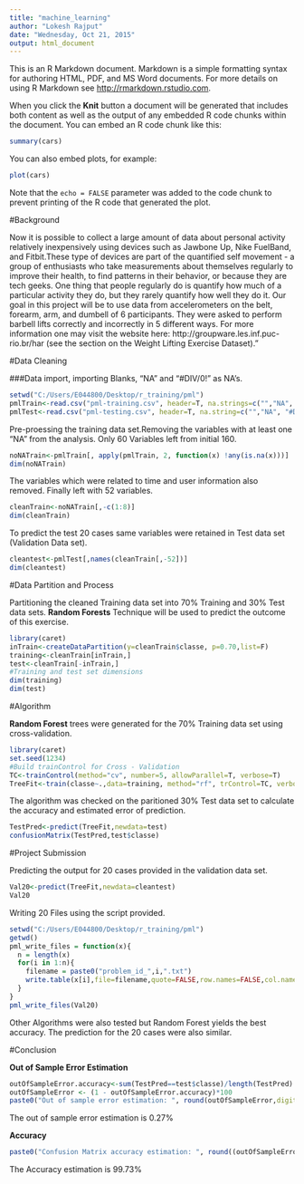 ```yaml
---
title: "machine_learning"
author: "Lokesh Rajput"
date: "Wednesday, Oct 21, 2015"
output: html_document
---
```


This is an R Markdown document. Markdown is a simple formatting syntax for authoring HTML, PDF, and MS Word documents. For more details on using R Markdown see <http://rmarkdown.rstudio.com>.

When you click the **Knit** button a document will be generated that includes both content as well as the output of any embedded R code chunks within the document. You can embed an R code chunk like this:

```r
summary(cars)
```

You can also embed plots, for example:

```r
plot(cars)
```

Note that the `echo = FALSE` parameter was added to the code chunk to prevent printing of the R code that generated the plot.

#Background

Now it is possible to collect a large amount of data about personal activity relatively inexpensively using devices such as Jawbone Up, Nike FuelBand, and Fitbit.These type of devices are part of the quantified self movement - a group of enthusiasts who take measurements about themselves regularly to improve their health, to find patterns in their behavior, or because they are tech geeks. One thing that people regularly do is quantify how much of a particular activity they do, but they rarely quantify how well they do it. Our goal in this project will be to use data from accelerometers on the belt, forearm, arm, and dumbell of 6 participants. They were asked to perform barbell lifts correctly and incorrectly in 5 different ways. For more information one may visit the website here: http://groupware.les.inf.puc-rio.br/har (see the section on the Weight Lifting Exercise Dataset)."


#Data Cleaning

###Data import, importing Blanks, "NA" and "#DIV/0!" as NA's.
```r
setwd("C:/Users/E044800/Desktop/r_training/pml")
pmlTrain<-read.csv("pml-training.csv", header=T, na.strings=c("","NA", "#DIV/0!"))
pmlTest<-read.csv("pml-testing.csv", header=T, na.string=c("","NA", "#DIV/0!"))
```

Pre-proessing the training data set.Removing the variables with at least one "NA" from the analysis. Only 60 Variables left from initial 160.
```r
noNATrain<-pmlTrain[, apply(pmlTrain, 2, function(x) !any(is.na(x)))] 
dim(noNATrain)
```

The variables which were related to time and user information also removed. Finally left with 52 variables.
```r
cleanTrain<-noNATrain[,-c(1:8)]
dim(cleanTrain)
```
To predict the test 20 cases same variables were retained in Test data set (Validation Data set).
```r
cleantest<-pmlTest[,names(cleanTrain[,-52])]
dim(cleantest)
```

#Data Partition and Process

Partitioning the cleaned Training data set into 70% Training and 30% Test data sets.
**Random Forests** Technique will be used to predict the outcome of this exercise.

```r
library(caret)
inTrain<-createDataPartition(y=cleanTrain$classe, p=0.70,list=F)
training<-cleanTrain[inTrain,] 
test<-cleanTrain[-inTrain,] 
#Training and test set dimensions
dim(training)
dim(test)
```
#Algorithm

**Random Forest** trees were generated for the 70% Training data set
using cross-validation. 

```r
library(caret)
set.seed(1234)
#Build trainControl for Cross - Validation
TC<-trainControl(method="cv", number=5, allowParallel=T, verbose=T)
TreeFit<-train(classe~.,data=training, method="rf", trControl=TC, verbose=F)
```

The algorithm was checked on the paritioned 30% Test data set to calculate the accuracy and estimated error of prediction.
```r
TestPred<-predict(TreeFit,newdata=test)
confusionMatrix(TestPred,test$classe)
```



#Project Submission

Predicting the output for 20 cases provided in the validation data set.
```r
Val20<-predict(TreeFit,newdata=cleantest)
Val20
```

Writing 20 Files using the script provided.
```r
setwd("C:/Users/E044800/Desktop/r_training/pml")
getwd()
pml_write_files = function(x){
  n = length(x)
  for(i in 1:n){
    filename = paste0("problem_id_",i,".txt")
    write.table(x[i],file=filename,quote=FALSE,row.names=FALSE,col.names=FALSE)
  }
}
pml_write_files(Val20)
```

Other Algorithms were also tested but Random Forest yields the best accuracy. The prediction for the 20 cases were also similar.

#Conclusion

**Out of Sample Error Estimation**
```r
outOfSampleError.accuracy<-sum(TestPred==test$classe)/length(TestPred)
outOfSampleError <- (1 - outOfSampleError.accuracy)*100
paste0("Out of sample error estimation: ", round(outOfSampleError,digits=2),"%")
```
The out of sample error estimation is 0.27%


**Accuracy**
```r
paste0("Confusion Matrix accuracy estimation: ", round((outOfSampleError.accuracy)*100,digits=2),"%")
```

The Accuracy estimation is 99.73%

